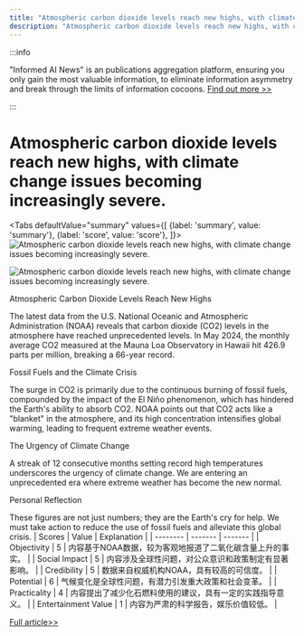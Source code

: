 ```yaml
---
title: "Atmospheric carbon dioxide levels reach new highs, with climate change issues becoming increasingly severe."
description: "Atmospheric carbon dioxide levels reach new highs, with climate change issues becoming increasingly severe."
---
```



:::info

"Informed AI News" is an publications aggregation platform, ensuring you only gain the most valuable information, to eliminate information asymmetry and break through the limits of information cocoons.  [Find out more >>](/docs/guides)

:::

# Atmospheric carbon dioxide levels reach new highs, with climate change issues becoming increasingly severe.


<Tabs
	defaultValue="summary"
	values={[
	{label: 'summary', value: 'summary'},
	{label: 'score', value: 'score'},
]}>
<TabItem value="summary">
<img
  src="https://image.informedainews.com/2024/06/Eco-NUy-1718077393-0.jpg"
  alt="Atmospheric carbon dioxide levels reach new highs, with climate change issues becoming increasingly severe."
/>

<img
  src="https://image.informedainews.com/2024/06/Eco-Sdy-1718077393-1.jpg"
  alt="Atmospheric carbon dioxide levels reach new highs, with climate change issues becoming increasingly severe."
/>



Atmospheric Carbon Dioxide Levels Reach New Highs

The latest data from the U.S. National Oceanic and Atmospheric Administration (NOAA) reveals that carbon dioxide (CO2) levels in the atmosphere have reached unprecedented levels. In May 2024, the monthly average CO2 measured at the Mauna Loa Observatory in Hawaii hit 426.9 parts per million, breaking a 66-year record.

Fossil Fuels and the Climate Crisis

The surge in CO2 is primarily due to the continuous burning of fossil fuels, compounded by the impact of the El Niño phenomenon, which has hindered the Earth's ability to absorb CO2. NOAA points out that CO2 acts like a "blanket" in the atmosphere, and its high concentration intensifies global warming, leading to frequent extreme weather events.

The Urgency of Climate Change

A streak of 12 consecutive months setting record high temperatures underscores the urgency of climate change. We are entering an unprecedented era where extreme weather has become the new normal.

Personal Reflection

These figures are not just numbers; they are the Earth's cry for help. We must take action to reduce the use of fossil fuels and alleviate this global crisis.
</TabItem>
<TabItem value="score">
	| Scores     | Value   | Explanation |
	| -------- | ------- | ------- |
	| Objectivity  | 5    | 内容基于NOAA数据，较为客观地报道了二氧化碳含量上升的事实。    |
	| Social Impact | 5     | 内容涉及全球性问题，对公众意识和政策制定有显著影响。    |
	| Credibility    | 5    | 数据来自权威机构NOAA，具有较高的可信度。    |
	| Potential    | 6    | 气候变化是全球性问题，有潜力引发重大政策和社会变革。    |
	| Practicality    | 4    | 内容提出了减少化石燃料使用的建议，具有一定的实践指导意义。    |
	| Entertainment Value    | 1    | 内容为严肃的科学报告，娱乐价值较低。    |
</TabItem>
</Tabs>

[Full article>>](https://www.cnbeta.com.tw/articles/science/1434257.htm)
